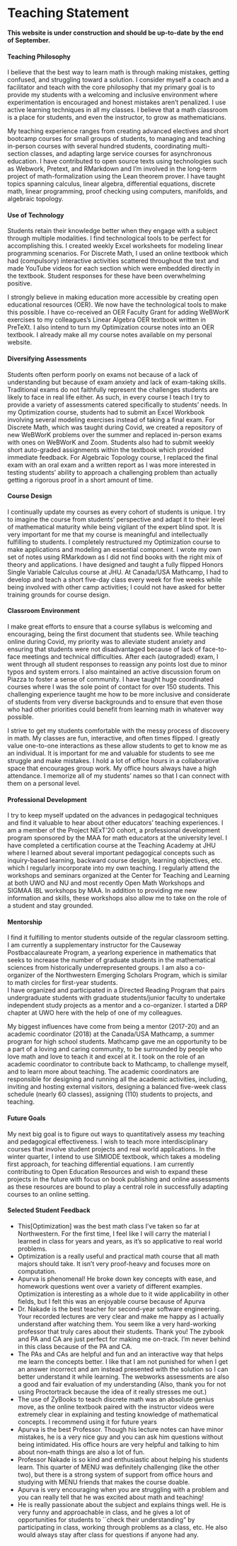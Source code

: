 # Teaching Statement

**This website is under construction and should be up-to-date by the end of September.**

#### Teaching Philosophy {-}
  I believe that the best way to learn math is through making mistakes, getting confused, and struggling toward a solution. I consider myself a coach and a facilitator and teach with the core philosophy that my primary goal is to provide my students with a welcoming and inclusive environment where experimentation is encouraged and honest mistakes aren't penalized. 
  I use active learning techniques in all my classes. 
  I believe that a math classroom is a place for students, and even the instructor, to grow as mathematicians.

  My teaching experience ranges from creating advanced electives and short bootcamp courses for small groups of students, to managing and teaching in-person courses with several hundred students, coordinating multi-section classes, and adapting large service courses for asynchronous education. I have contributed to open source texts using technologies such as Webwork, Pretext, and RMarkdown and I'm involved in the long-term project of math-formalization using the Lean theorem prover. I have taught topics spanning calculus, linear algebra, differential equations, discrete math, linear programming, proof checking using computers, manifolds, and algebraic topology.


#### Use of Technology {-}
  Students retain their knowledge better when they engage with a subject through multiple modalities. I find technological tools to be perfect for accomplishing this. I created weekly Excel worksheets for modeling linear programming scenarios. For Discrete Math, I used an online textbook which had (compulsory) interactive activities scattered throughout the text and made YouTube videos for each section which were embedded directly in the textbook. 
  Student responses for these have been overwhelming positive.

  I strongly believe in making education more accessible by creating open educational resources (OER). We now have the technological tools to make this possible. 
  I have co-received an OER Faculty Grant for adding WeBWorK exercises to my colleagues's Linear Algebra OER textbook written in PreTeXt. I also intend to turn my Optimization course notes into an OER textbook. I already make all my course notes available on my personal website.  

#### Diversifying Assessments {-}
  Students often perform poorly on exams not because of a lack of understanding but because of exam anxiety and lack of exam-taking skills. 
  Traditional exams do not faithfully represent the challenges students are likely to face in real life either.
  As such, in every course I teach I try to provide a variety of assessments catered specifically to students' needs. In my Optimization course, students had to submit an Excel Workbook involving several modeling exercises instead of taking a final exam. For Discrete Math, which was taught during Covid, we created a repository of new WeBWorK problems over the summer and replaced in-person exams with ones on WeBWorK and Zoom. Students also had to submit weekly short auto-graded assignments within the textbook which provided immediate feedback. For Algebraic Topology course, I replaced the final exam with an oral exam and a written report as I was more interested in testing students' ability to approach a challenging problem than actually getting a rigorous proof in a short amount of time.
  
#### Course Design {-}
  I continually update my courses as every cohort of students is unique. 
  I try to imagine the course from students' perspective and adapt it to their level of mathematical maturity while being vigilant of the expert blind spot.
  It is very important for me that my course is meaningful and intellectually fulfilling to students.
  I completely restructured my Optimization course to make applications and modeling an essential component. 
  I wrote my own set of notes using RMarkdown as I did not find books with the right mix of theory and applications. 
  I have designed and taught a fully flipped Honors Single Variable Calculus course at JHU. 
  At Canada/USA Mathcamp, I had to develop and teach a short five-day class every week for five weeks while being involved with other camp activities;
  I could not have asked for better training grounds for course design.  


#### Classroom Environment {-}
  I make great efforts to ensure that a course syllabus is welcoming and encouraging, being the first document that students see. 
  While teaching online during Covid, my priority was to alleviate student anxiety and ensuring that students were not disadvantaged because of lack of face-to-face meetings and technical difficulties. 
  After each (autograded) exam, I went through all student responses to reassign any points lost due to minor typos and system errors.
  I also maintained an active discussion forum on Piazza to foster a sense of community.
  I have taught huge coordinated courses where I was the sole point of contact for over 150 students.
  This challenging experience taught me how to be more inclusive and considerate of students from very diverse backgrounds and to ensure that even those who had other priorities could benefit from learning math in whatever way possible.

  I strive to get my students comfortable with the messy process of discovery in math.
  My classes are fun, interactive, and often times flipped.
  I greatly value one-to-one interactions as these allow students to get to know me as an individual.
  It is important for me and valuable for students to see me struggle and make mistakes. 
  I hold a lot of office hours in a collaborative space that encourages group work.
  My office hours always have a high attendance.
  I memorize all of my students' names so that I can connect with them on a personal level.

#### Professional Development {-}
  I try to keep myself updated on the advances in pedagogical techniques and find it valuable to hear about other educators' teaching experiences.
  I am a member of the Project NExT'20 cohort, a professional development program sponsored by the MAA for math educators at the university level.
  I have completed a certification course at the Teaching Academy at JHU where I learned about several important pedagogical concepts such as inquiry-based learning, backward course design, learning objectives, etc. which I regularly incorporate into my own teaching.
  I regularly attend the workshops and seminars organized at the Center for Teaching and Learning at both UWO and NU and most recently Open Math Workshops and SIGMAA IBL workshops by MAA.
  In addition to providing me new information and skills, these workshops also allow me to take on the role of a student and stay grounded.

#### Mentorship {-}
  I find it fulfilling to mentor students outside of the regular classroom setting. 
  I am currently a supplementary instructor for the Causeway Postbaccalaureate Program, a yearlong experience in mathematics that seeks to increase the number of graduate students in the mathematical sciences from historically underrepresented groups. 
  I am also a co-organizer of the Northwestern Emerging Scholars Program, which is similar to math circles for first-year students.  
  I have organized and participated in a Directed Reading Program that pairs undergraduate students with graduate students/junior faculty to undertake independent study projects as a mentor and a co-organizer. 
  I started a DRP chapter at UWO here with the help of one of my colleagues. 

  My biggest influences have come from being a mentor (2017-20) and an academic coordinator
  (2018) at the Canada/USA Mathcamp, a summer program for high school students.
  Mathcamp gave me an opportunity to be a part of a loving and caring community, to be surrounded by people who love math and love to teach it and excel at it.
  I took on the role of an academic coordinator to contribute back to Mathcamp, to challenge myself, and to learn more about teaching. 
  The academic coordinators are responsible for designing and running all the academic activities, including, inviting and hosting external visitors, designing a balanced five-week class schedule (nearly 60 classes), assigning (110) students to projects, and teaching. 

#### Future Goals {-}
  My next big goal is to figure out ways to quantitatively assess my teaching and pedagogical effectiveness.
  I wish to teach more interdisciplinary courses that involve student projects and real world applications.
  In the winter quarter, I intend to use SIMIODE textbook, which takes a modeling first approach, for teaching differential equations.
  I am currently contributing to Open Education Resources and wish to expand these projects in the future with focus on book publishing and online assessments as these resources are bound to play a central role in successfully adapting courses to an online setting.

#### Selected Student Feedback {-}

- This[Optimization] was the best math class I've taken so far at Northwestern. For the first time, I feel like I will carry the material I learned in class
for years and years, as it's so applicative to real world problems. 
- Optimization is a really useful and practical math course that all math majors should take. It isn't very proof-heavy and focuses
more on computation.    
- Apurva is phenomenal! He broke down key concepts with ease, and homework questions went over a variety of different examples.
Optimization is interesting as a whole due to it wide applicability in other fields, but I felt this was an enjoyable course because of
Apurva
- Dr. Nakade is the best teacher for second-year software engineering. Your recorded lectures are very clear and make me happy as I
actually understand after watching them. You seem like a very hard-working professor that truly cares about their students. Thank you!
The zybook and PA and CA are just perfect for making me on-track. I'm never behind in this class because of the PA and CA.
- The PAs and CAs are helpful and
fun and an interactive way that helps me learn the concepts better. I like that I am not punished for when I get an answer incorrect and
am instead presented with the solution so I can better understand it while learning. The webworks assessments are also a good and
fair evaluation of my understanding 
(Also, thank you for not using Proctortrack because the idea of it really stresses me out.)
- The use of ZyBooks to teach discrete math was an absolute genius move, as the online textbook paired with the instructor videos were
extremely clear in explaining and testing knowledge of mathematical concepts. I recommend using it for future years
- Apurva is the best Professor. Though his lecture notes can have minor mistakes, he is a very nice guy and you can ask him
questions without being intimidated. His office hours are very helpful and talking to him about non–math things are also a lot of fun.
- Professor Nakade is so kind and enthusiastic about helping his students learn. This quarter of MENU was definitely challenging
(like the other two), but there is a strong system of support from office hours and studying with MENU friends that makes the course
doable. 
- Apurva is very encouraging when you are struggling with a problem and you can really tell that he was excited about math and
teaching!        
- He is really passionate about the subject and explains things well. He is very funny and approachable in class, and he gives a lot of
opportunities for students to ``check their understanding" by participating in class, working through problems as a class, etc. He
also would always stay after class for questions if anyone had any.
